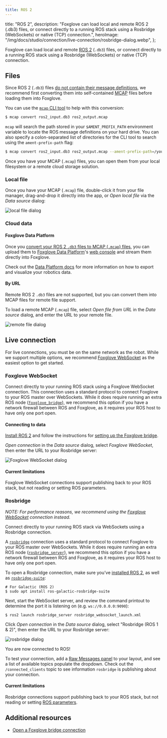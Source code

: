 ```yaml
---
title: ROS 2
---
```



  title: "ROS 2",
  description:
    "Foxglove can load local and remote ROS 2 (.db3) files, or connect directly to a running ROS stack using a Rosbridge (WebSockets) or native (TCP) connection.",
  heroImage: "/img/docs/studio/connection/live-connection/rosbridge-dialog.webp",
};

Foxglove can load local and remote [ROS 2](/blog/installing-ros2-humble-on-ubuntu) (`.db3`) files, or connect directly to a running ROS stack using a Rosbridge (WebSockets) or native (TCP) connection.

## Files

Since ROS 2 (`.db3`) files [do not contain their message definitions](https://github.com/ros2/rosbag2/issues/782), we recommend first converting them into self-contained [MCAP](https://mcap.dev) files before loading them into Foxglove.

You can use the [`mcap` CLI tool](https://github.com/foxglove/mcap/tree/main/go/cli/mcap) to help with this conversion:

```bash
$ mcap convert ros2_input.db3 ros2_output.mcap
```

`mcap` will search the path stored in your `$AMENT_PREFIX_PATH` environment variable to locate the ROS message definitions on your hard drive. You can also specify a colon-separated list of directories for the CLI tool to search using the `ament-prefix-path` flag:

```bash
$ mcap convert ros2_input.db3 ros2_output.mcap --ament-prefix-path=/your/first/directory;/your/second/directory
```

Once you have your MCAP (`.mcap`) files, you can open them from your local filesystem or a remote cloud storage solution.

### Local file

Once you have your MCAP (`.mcap`) file, double-click it from your file manager, drag-and-drop it directly into the app, or _Open local file_ via the _Data source_ dialog:

![local file dialog](/img/docs/studio/connection/local-file/dialog.webp)

### Cloud data

#### Foxglove Data Platform

Once you [convert your ROS 2 `.db3` files to MCAP (`.mcap`) files](/docs/studio/connection/ros2#files), you can upload them to [Foxglove Data Platform](/data-platform)'s [web console](https://console.foxglove.dev) and stream them directly into Foxglove.

Check out the [Data Platform docs](/docs/data-platform/exporting-and-visualizing-data) for more information on how to export and visualize your robotics data.

#### By URL

Remote ROS 2 `.db3` files are not supported, but you can convert them into MCAP files for remote file support.

To load a remote MCAP (`.mcap`) file, select _Open file from URL_ in the _Data source_ dialog, and enter the URL to your remote file.

![remote file dialog](/img/docs/studio/connection/remote-file/dialog.webp)

<CorsDirections />

## Live connection

For live connections, you must be on the same network as the robot. While we support multiple options, we recommend [Foxglove WebSocket](#foxglove-websocket) as the easiest option to get started.

### Foxglove WebSocket

Connect directly to your running ROS stack using a Foxglove WebSocket connection. This connection uses a standard protocol to connect Foxglove to your ROS master over WebSockets. While it does require running an extra ROS node ([`foxglove_bridge`](https://index.ros.org/p/foxglove_bridge/)), we recommend this option if you have a network firewall between ROS and Foxglove, as it requires your ROS host to have only one port open.

#### Connecting to data

[Install ROS 2](/tutorials/installing-ros2-on-ubuntu) and follow the instructions for [setting up the Foxglove bridge](/docs/studio/connection/using-foxglove-bridge).

_Open connection_ in the _Data source_ dialog, select _Foxglove WebSocket_, then enter the URL to your Rosbridge server:

![Foxglove WebSocket dialog](/img/docs/studio/connection/live-connection/foxglove-websocket-dialog.webp)

<FoxgloveWebSocketResetDirections />

#### Current limitations

Foxglove WebSocket connections support publishing back to your ROS stack, but not reading or setting ROS parameters.

### Rosbridge

_NOTE: For performance reasons, we recommend using the [Foxglove WebSocket](#foxglove-websocket) connection instead._

Connect directly to your running ROS stack via WebSockets using a Rosbridge connection.

A [`rosbridge`](https://wiki.ros.org/rosbridge_suite) connection uses a standard protocol to connect Foxglove to your ROS master over WebSockets. While it does require running an extra ROS node ([`rosbridge_server`](https://wiki.ros.org/rosbridge_server)), we recommend this option if you have a network firewall between ROS and Foxglove, as it requires your ROS host to have only one port open.

To open a Rosbridge connection, make sure you’ve [installed ROS 2](/tutorials/installing-ros2-on-ubuntu), as well as [`rosbridge-suite`](https://github.com/RobotWebTools/rosbridge_suite):

```shell
# For Galactic (ROS 2)
$ sudo apt install ros-galactic-rosbridge-suite
```

Next, start the WebSocket server, and review the command printout to determine the port it is listening on (e.g. `ws://0.0.0.0:9090`):

```shell
$ ros2 launch rosbridge_server rosbridge_websocket_launch.xml
```

Click _Open connection_ in the _Data source_ dialog, select "Rosbridge (ROS 1 & 2)", then enter the URL to your Rosbridge server:

![rosbridge dialog](/img/docs/studio/connection/live-connection/rosbridge-dialog.webp)

You are now connected to ROS!

To test your connection, add a [Raw Messages panel](/docs/studio/panels/raw-messages) to your layout, and see a list of available topics populate the dropdown. Check out the `/connected_clients` topic to see information `rosbridge` is publishing about your connection.

#### Current limitations

Rosbridge connections support publishing back to your ROS stack, but not reading or setting [ROS parameters](https://github.com/foxglove/studio/issues/1662).

## Additional resources

- [Open a Foxglove bridge connection](/blog/announcing-the-new-foxglove-bridge-for-live-ros-data)
